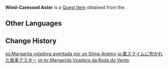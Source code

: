 {{Item Infobox
|id           = 100456
|image        = Item Windwheel Aster.png
|type         = Quest Items
|description  = A Windwheel Aster that's been through the gentle caress of an Anemo Slime. Although its appearance hasn't changed, faint puffs of air seem to escape between your fingers as you hold it in your hand.
|source1      = Obtained during part three of [[Miracle Medicine]]
|quest        = Miracle Medicine
|related_type = Variant
|related_item = Windwheel Aster
}}
'''Wind-Caressed Aster''' is a [[Quest Item]] obtained from the {{Quest|Miracle Medicine}}.

==Other Languages==
{{Other Languages
|en      = Wind-Caressed Aster
|zhs     = 被风史莱姆吹拂过的风车菊
|zhs_rm  = Bèi Fēng-Shǐláimǔ Chuìfú Guò de Fēngchējú
|zht     = 被風史萊姆吹拂過的風車菊
|zht_rm  = Bèi Fēng-Shǐláimǔ Chuìfú Guò de Fēngchējú
|zh_tl   = Windwheel Aster Caressed by an Anemo Slime
|ja      = 風スライムに吹かれた風車アスター
|ja_rm   = Kaze Suraimu ni Fukareta Fuusha Asutaa
|ja_tl   = Windwheel Aster Blown by an Anemo Slime
|ko      = 바람 슬라임에 흩날리던 풍차 국화
|ko_tl   = Windwheel Chrysanthemum Blown by a Wind Slime
|es      = Margarita voladora aventada por un Slime Anemo
|es_tl   = Flying {{w|Argyranthemum_frutescens|Marguerite}} Blown By an Anemo Slime
|fr      = Chrysanthème à aubes emporté dans les airs par un Anémoblob
|fr_tl   = Windwheel Aster Carried in the Air by an Anemo Slime
|ru      = Ветряная астра, овеянная Анемо слаймом
|ru_tl   = 
|th      = Windwheel Aster ที่เคยถูก Anemo Slime พัดปลิว
|th_rm   = 
|th_tl   = 
|vi      = Cúc cánh quạt bị Slime Phong thổi bay
|vi_tl   = 
|de      = Von einem Anemo-Schleim beflügelte Windmühlenaster
|de_tl   = From an Anemo Slime Inspired Windmill Aster
|id      = Windwheel Aster yang Ditiup Anemo Slime
|id_tl   = Windwheel Aster Blown by Anemo Slime
|pt      = Margarida Voadora da Roda do Vento
|pt_tl   = 
|tr      = Rüzgarın Okşadığı Rüzgargülü
|tr_tl   = 
|it      = Asteria del vento fluttuante
|it_tl   = Aster of the Floating Wind
}}

==Change History==
{{Change History|1.0}}

[[es:Margarita voladora aventada por un Slime Anemo]]
[[ja:風スライムに吹かれた風車アスター]]
[[pt-br:Margarida Voadora da Roda do Vento]]